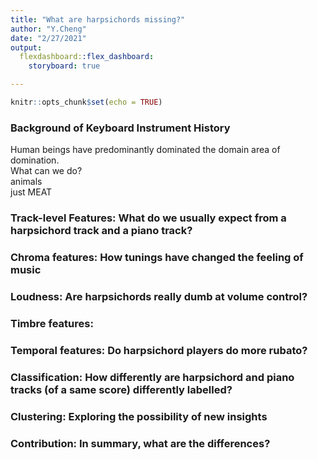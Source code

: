 ```yaml
---
title: "What are harpsichords missing?"
author: "Y.Cheng"
date: "2/27/2021"
output: 
  flexdashboard::flex_dashboard:
    storyboard: true

---
```


```r
knitr::opts_chunk$set(echo = TRUE)
```
### Background of Keyboard Instrument History
Human beings have predominantly dominated the domain area of domination.<br>
What can we do?<br>
    animals<br>
        just MEAT<br>


### Track-level Features: What do we usually expect from a harpsichord track and a piano track?


### Chroma features: How tunings have changed the feeling of music


### Loudness: Are harpsichords really dumb at volume control?


### Timbre features: 


### Temporal features: Do harpsichord players do more rubato?


### Classification: How differently are harpsichord and piano tracks (of a same score) differently labelled?


### Clustering: Exploring the possibility of new insights


### Contribution: In summary, what are the differences?